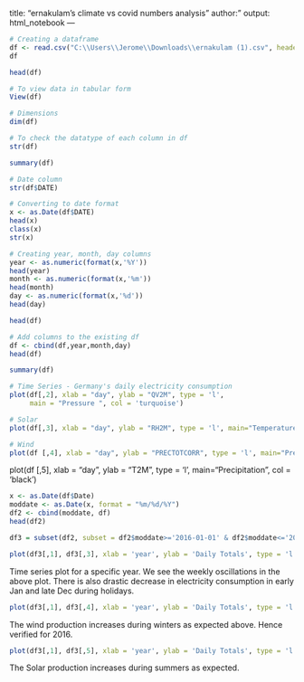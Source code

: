 title: "ernakulam's climate vs covid numbers analysis"
author:"
output: html_notebook
---

```{r}
# Creating a dataframe
df <- read.csv("C:\\Users\\Jerome\\Downloads\\ernakulam (1).csv", header = TRUE)
df
```

```{r}
head(df)
```

```{r}
# To view data in tabular form
View(df)
```

```{r}
# Dimensions
dim(df)
```

```{r}
# To check the datatype of each column in df
str(df)
```

```{r}
summary(df)
```
```{r}
# Date column
str(df$DATE)
```


```{r}
# Converting to date format
x <- as.Date(df$DATE)
head(x)
class(x)
str(x)
```
```{r}
# Creating year, month, day columns
year <- as.numeric(format(x,'%Y'))
head(year)
month <- as.numeric(format(x,'%m'))
head(month)
day <- as.numeric(format(x,'%d'))
head(day)
```

```{r}
head(df)
```

```{r}
# Add columns to the existing df
df <- cbind(df,year,month,day)
head(df)
```

```{r}
summary(df)
```


```{r}
# Time Series - Germany's daily electricity consumption 
plot(df[,2], xlab = "day", ylab = "QV2M", type = 'l',
     main = "Pressure ", col = 'turquoise')
```

```{r}
# Solar
plot(df[,3], xlab = "day", ylab = "RH2M", type = 'l', main="Temperature", col = 'red')

```

```{r}
# Wind
plot(df [,4], xlab = "day", ylab = "PRECTOTCORR", type = 'l', main="Precipitation", col = 'yellow')
```

plot(df [,5], xlab = "day", ylab = "T2M", type = 'l', main="Precipitation", col = 'black')

```{r}
x <- as.Date(df$Date)
moddate <- as.Date(x, format = "%m/%d/%Y")
df2 <- cbind(moddate, df)
head(df2)
```

```{r}
df3 = subset(df2, subset = df2$moddate>='2016-01-01' & df2$moddate<='2016-12-31')
```

```{r}
plot(df3[,1], df3[,3], xlab = 'year', ylab = 'Daily Totals', type = 'l', main = 'Consumption', col = 'orange')
```

Time series plot for a specific year. We see the weekly oscillations in the above plot. There is also drastic decrease in electricity consumption in early Jan and late Dec during holidays.  

```{r}
plot(df3[,1], df3[,4], xlab = 'year', ylab = 'Daily Totals', type = 'l', main = 'Wind', col = 'green')
```
The wind production increases during winters as expected above. 
Hence verified for 2016.

```{r}
plot(df3[,1], df3[,5], xlab = 'year', ylab = 'Daily Totals', type = 'l', main = 'Solar', col = 'purple')
```

The Solar production increases during summers as expected. 